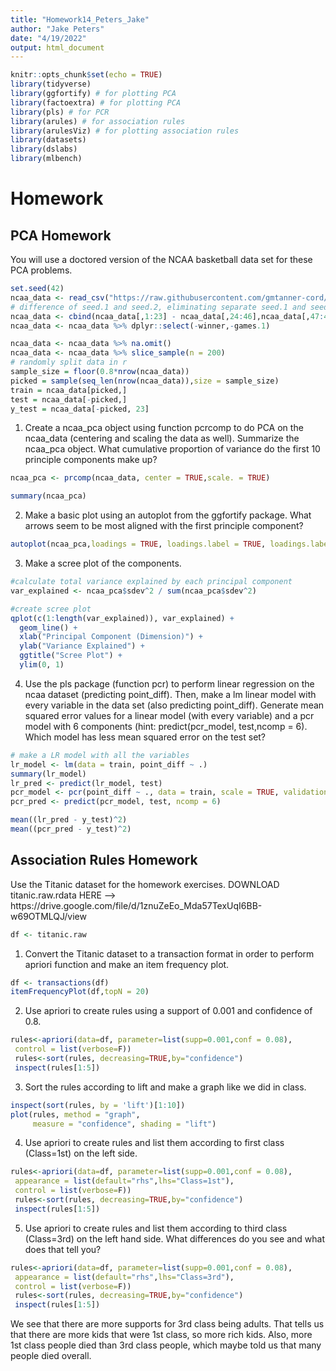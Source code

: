 ---
title: "Homework14_Peters_Jake"
author: "Jake Peters"
date: "4/19/2022"
output: html_document
---

```{r setup, include=FALSE}
knitr::opts_chunk$set(echo = TRUE)
library(tidyverse)
library(ggfortify) # for plotting PCA
library(factoextra) # for plotting PCA
library(pls) # for PCR
library(arules) # for association rules
library(arulesViz) # for plotting association rules
library(datasets)
library(dslabs)
library(mlbench)
```



# Homework

## PCA Homework

You will use a doctored version of the NCAA basketball data set for these PCA problems.
```{r}
set.seed(42)
ncaa_data <- read_csv("https://raw.githubusercontent.com/gmtanner-cord/DATA318/master/Original%20Data/ncaa_data_2001_2021.csv")
# difference of seed.1 and seed.2, eliminating separate seed.1 and seed.2 variables
ncaa_data <- cbind(ncaa_data[,1:23] - ncaa_data[,24:46],ncaa_data[,47:48])
ncaa_data <- ncaa_data %>% dplyr::select(-winner,-games.1)

ncaa_data <- ncaa_data %>% na.omit()
ncaa_data <- ncaa_data %>% slice_sample(n = 200)
# randomly split data in r
sample_size = floor(0.8*nrow(ncaa_data))
picked = sample(seq_len(nrow(ncaa_data)),size = sample_size)
train = ncaa_data[picked,]
test = ncaa_data[-picked,]
y_test = ncaa_data[-picked, 23]
```

1. Create a ncaa_pca object using function pcrcomp to do PCA on the ncaa_data (centering and scaling the data as well). Summarize the ncaa_pca object. What cumulative proportion of variance do the first 10 principle components make up?

```{r}
ncaa_pca <- prcomp(ncaa_data, center = TRUE,scale. = TRUE)

summary(ncaa_pca)
```


2. Make a basic plot using an autoplot from the ggfortify package. What arrows seem to be most aligned with the first principle component?

```{r}
autoplot(ncaa_pca,loadings = TRUE, loadings.label = TRUE, loadings.label.size  = 5)

```

3. Make a scree plot of the components.

```{r}
#calculate total variance explained by each principal component
var_explained <- ncaa_pca$sdev^2 / sum(ncaa_pca$sdev^2)

#create scree plot
qplot(c(1:length(var_explained)), var_explained) + 
  geom_line() + 
  xlab("Principal Component (Dimension)") + 
  ylab("Variance Explained") +
  ggtitle("Scree Plot") +
  ylim(0, 1)
```

4. Use the pls package (function pcr) to perform linear regression on the ncaa dataset (predicting point_diff). Then, make a lm linear model with every variable in the data set (also predicting point_diff). Generate mean squared error values for a linear model (with every variable) and a pcr model with 6 components (hint: predict(pcr_model, test,ncomp = 6). Which model has less mean squared error on the test set?

```{r}
# make a LR model with all the variables
lr_model <- lm(data = train, point_diff ~ .)
summary(lr_model)
lr_pred <- predict(lr_model, test)
pcr_model <- pcr(point_diff ~ ., data = train, scale = TRUE, validation = "CV")
pcr_pred <- predict(pcr_model, test, ncomp = 6)

mean((lr_pred - y_test)^2)
mean((pcr_pred - y_test)^2)
```

## Association Rules Homework

 Use the Titanic dataset for the homework exercises. 
 DOWNLOAD titanic.raw.rdata HERE --> https://drive.google.com/file/d/1znuZeEo_Mda57TexUqI6BB-w69OTMLQJ/view  
```{r}
df <- titanic.raw
```

1) Convert the Titanic dataset to a transaction format in order to perform apriori function and make an item frequency plot.

```{r}
df <- transactions(df)
itemFrequencyPlot(df,topN = 20)

```


2) Use apriori to create rules using a support of 0.001 and confidence of 0.8.

```{r}
rules<-apriori(data=df, parameter=list(supp=0.001,conf = 0.08), 
 control = list(verbose=F))
 rules<-sort(rules, decreasing=TRUE,by="confidence")
 inspect(rules[1:5])
```

3) Sort the rules according to lift and make a graph like we did in class.

```{r}
inspect(sort(rules, by = 'lift')[1:10])
plot(rules, method = "graph", 
     measure = "confidence", shading = "lift")
```

4) Use apriori to create rules and list them according to first class (Class=1st) on the left side.

```{r}
rules<-apriori(data=df, parameter=list(supp=0.001,conf = 0.08), 
 appearance = list(default="rhs",lhs="Class=1st"),
 control = list(verbose=F))
 rules<-sort(rules, decreasing=TRUE,by="confidence")
 inspect(rules[1:5])
```

5) Use apriori to create rules and list them according to third class (Class=3rd) on the left hand side. What differences do you see and what does that tell you?

```{r}
rules<-apriori(data=df, parameter=list(supp=0.001,conf = 0.08), 
 appearance = list(default="rhs",lhs="Class=3rd"),
 control = list(verbose=F))
 rules<-sort(rules, decreasing=TRUE,by="confidence")
 inspect(rules[1:5])
```
We see that there are more supports for 3rd class being adults. That tells us that there are more kids that were 1st class, so more rich kids. Also, more 1st class people died than 3rd class people, which maybe told us that many people died overall.
